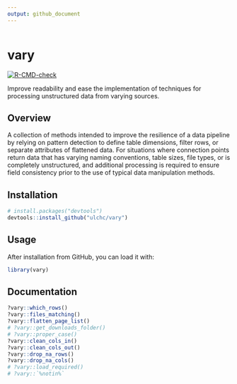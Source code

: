 ```yaml
---
output: github_document
---
```


<!-- README.md is generated from README.Rmd. Please edit that file -->

```r

```

# vary
<!-- badges: start -->
[![R-CMD-check](https://github.com/ulchc/vary/blob/main/.github/workflows/check-release.yaml/badge.svg)](https://github.com/ulchc/vary/blob/main/.github/workflows/check-release.yaml)
<!-- badges: end -->

Improve readability and ease the implementation of techniques for processing 
unstructured data from varying sources. 

## Overview
A collection of methods intended to improve the resilience of a data pipeline by 
relying on pattern detection to define table dimensions, filter rows, or separate 
attributes of flattened data. For situations where connection points return data 
that has varying naming conventions, table sizes, file types, or is completely 
unstructured, and additional processing is required to ensure field consistency
prior to the use of typical data manipulation methods.

## Installation

```r
# install.packages("devtools")
devtools::install_github("ulchc/vary")
```

## Usage

After installation from GitHub, you can load it with:

```r
library(vary)
```

## Documentation

```r
?vary::which_rows()
?vary::files_matching()
?vary::flatten_page_list()
# ?vary::get_downloads_folder()
# ?vary::proper_case()
?vary::clean_cols_in()
?vary::clean_cols_out()
?vary::drop_na_rows()
?vary::drop_na_cols()
# ?vary::load_required()
# ?vary::`%notin%`
```
